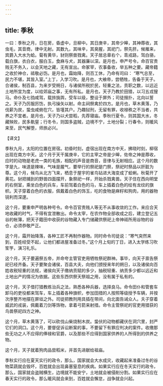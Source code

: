 ```yaml
---
---
---
```

title: 季秋
---



一曰：季秋之月，日在房，昏虚中，旦柳中。其日庚辛，其帝少皞，其神蓐收，其虫毛，其音商，律中无射。其数九，其味辛，其臭腥，其祀门，祭先肝。候雁来，宾爵入大水为蛤。菊有黄华，豺则祭兽戮禽。天子居总章右个，乖戎路，驾白骆，载白旗，衣白衣，服白玉，食麻与犬，其器廉以深。是月也，申严号令，命百官贵贱无不务入，以会天地之藏，无有宣出。命冢宰，农事备收，举五种之要。藏帝籍之收於神仓，祗敬必饬。是月也，霜始降，则百工休，乃命有司曰： “寒气总至，民力不堪，其皆入室。”上丁，入学习吹。是月也，大飨帝，尝牺牲，告备于天子。合诸侯，制百县，为来岁受朔日，与诸侯所税於民，轻重之法，贡职之数，以远近土地所宜为度，以给郊庙之事，无有所私。是月也，天子乃教於田猎，以习五戎獀马。命仆及七驺咸驾，载旍旐舆，受车以级，整设于屏外；司徒搢扑，北向以誓之。天子乃厉服厉饬，执弓操矢以射。命主祠祭禽於四方。是月也，草木黄落，乃伐薪为炭，蛰虫咸俯在穴，皆墐其户。乃趣狱刑，无留有罪，收禄秩之不当者，共养之不宜者。是月也，天子乃以犬尝稻，先荐寝庙。季秋行夏令，则其国大水，冬藏殃败，民多鼽窒；行冬令，则国多盗贼，边境不宁，土地分裂；行春令，则暖风来至，民气解堕，师旅必兴。

【译文】

季秋九月，太阳的位置在房宿。初昏时刻，虚宿出现在南方中天，拂晓时刻，柳宿出现在南方中天。这个月于天干属庚辛，它的主宰之帝是少皞，佐帝之神是蓐收，应时的动物是老虎一类的毛族，相配的声音是商音，音律与无射相应。这个月的数字是九，味道是辣味，气味是腥气，要举行的祭祀是门祭，祭祀时祭品以肝脏为尊。这个月，候鸟从北方飞来，栖息于屋宇的雀鸟钻进大海变成了蛤蜊。秋菊开了黄花。豺把捕到的野兽四面摆开，象祭祀一样，开始杀戮禽兽。天子住在西向明堂的右侧室，乘坐白色的兵车，车前驾着白色的马，车上插着白色的绘有龙纹的旗帜。天子穿着白色的衣服，佩戴着白色的饰玉，吃的食物是麻籽和狗肉，用的器物锐利而深邃。

这个月，要重申严明各种号令。命令百官贵贱人等无不从事收敛的工作。来应合天地收藏的时气，不得有宜泄散出。命令太宰，在农作物全部收成之后，建立登记五谷的帐簿，把天子籍田中收获的谷物藏入专门储藏供祭祀上帝神祗所用谷物的谷仓，必须恭敬严正。

这个月，霜开始降落，各种工匠不再制作器物。同时命令司徒说：“寒气突然来到，百姓经受不起，让他们都进屋准备过冬。”这个月上旬的丁日，进入太学练习吹笙竽，演习礼乐。

这个月，天子要遍祭五帝，并命夸主管官吏用牺牲祭祀群神。事毕，向天子禀告祭祀已经齐备。天子要聚会诸侯，百县大夫，向他们颁授来年的朔日，以及诸侯向百姓收税轻重的法规，诸侯向天子缴纳贡赋的多少，抽税轻重、纳贡多少都以远近和土地出产的情况为依据。这些东西供祭天祭祖之用，没有属于私有的。

这个月，天子借打猎教练治兵之法，熟悉各种兵器，选择良马。命令田仆和管套车卸马的吏役都来驾车，车上插着各种旗帜，参加田措的人按照等级授予车辆，并按次序整齐地摆在屏垣之外。司徒把教刑用具插在带间，向北面告诫众人。夭子穿着威武的戎装，佩戴着刀剑等饰物，拿着弓箭来射措。命令主管祭祀的官吏用猎获的鸟兽祭祀四方之神。

这个月，草木黄落了，可以砍伐山柴烧制木炭。蛰伏的动物都藏伏在洞穴里，封严它们的洞口。这个月，要督促诉讼断案的事，不要留下有罪应判决的案件。收缴那些无功之人不应得的俸禄和官爵，以及那些不应得到国家供养的人所得到的供养之物。

这个月，天子就着狗肉品尝稻米，并首先进献给祖庙。

季秋实行应在夏天实行的政令，那么，国家就会大水成灾，收藏起来准备过冬的谷物菜蔬就会毁坏，百姓就会出现鼻塞窒息的疾病。如果实行应在冬天实行的政令，那么，国家就会盗贼横生，边境就不能安宁，土地就会被侵削分割。如果实行应在春天实行的政令，那么暖风就会来到，百姓就会懈怠，战争就会兴起。